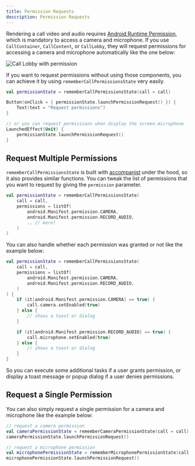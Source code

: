 ```yaml
---
title: Permission Requests
description: Permission Requests
---
```


Rendering a call video and audio requires [Android Runtime Permission](https://developer.android.com/training/permissions/requesting), which is mandatory to access a camera and microphone. If you use `CallContainer`, `CallContent`, or `CallLobby`, they will request permissions for accessing a camera and microphone automatically like the one below:

![Call Lobby with permission](../assets/cookbook/call-lobby-permission.png)

If you want to request permissions without using those components, you can achieve it by using `rememberCallPermissionsState` very easily.

```kotlin
val permissionState = rememberCallPermissionsState(call = call)

Button(onClick = { permissionState.launchPermissionRequest() }) {
    Text(text = "Request permissions")
}

// or you can request permissions when display the screen.microphone
LaunchedEffect(Unit) {
    permissionState.launchPermissionRequest()
}
```

## Request Multiple Permissions

`rememberCallPermissionsState` is built with [accompanist](https://github.com/google/accompanist) under the hood, so it also provides similar functions. You can tweak the list of permissions that you want to request by giving the `permission` parameter.

```kotlin
val permissionState = rememberCallPermissionsState(
    call = call,
    permissions = listOf(
        android.Manifest.permission.CAMERA,
        android.Manifest.permission.RECORD_AUDIO,
        .. // more!
    )
)
```

You can also handle whether each permission was granted or not like the example below:

```kotlin
val permissionState = rememberCallPermissionsState(
    call = call,
    permissions = listOf(
        android.Manifest.permission.CAMERA,
        android.Manifest.permission.RECORD_AUDIO,
    )
) {
    if (it[android.Manifest.permission.CAMERA] == true) {
        call.camera.setEnabled(true)
    } else {
        // shows a toast or dialog
    }

    if (it[android.Manifest.permission.RECORD_AUDIO] == true) {
        call.microphone.setEnabled(true)
    } else {
        // shows a toast or dialog
    }
}
```

So you can execute some additional tasks if a user grants permission, or display a toast message or popup dialog if a user denies permissions.

## Request a Single Permission

You can also simply request a single permission for a camera and microphone like the example below:

```kotlin
// request a camera permission
val cameraPermissionState = rememberCameraPermissionState(call = call)
cameraPermissionState.launchPermissionRequest()

// request a microphone permission
val microphonePermissionState = rememberMicrophonePermissionState(call = call)
microphonePermissionState.launchPermissionRequest()
```